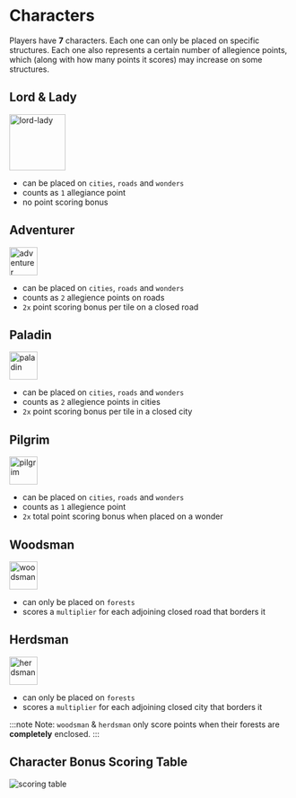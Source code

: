 # Characters

Players have **7** characters. Each one can only be placed on specific structures. Each one also represents a certain number of allegience points, which (along with how many points it scores) may increase on some structures.

## Lord & Lady

<img width="100" src="lord-lady.png" alt="lord-lady"/>

- can be placed on `cities`, `roads` and `wonders`
- counts as `1` allegiance point
- no point scoring bonus

## Adventurer

<img width="50" src="adventurer.png" alt="adventurer"/>

- can be placed on `cities`, `roads` and `wonders`
- counts as `2` allegience points on roads
- `2x` point scoring bonus per tile on a closed road

## Paladin

<img width="50" src="paladin.png" alt="paladin"/>

- can be placed on `cities`, `roads` and `wonders`
- counts as `2` allegience points in cities
- `2x` point scoring bonus per tile in a closed city

## Pilgrim

<img width="50" src="pilgrim.png" alt="pilgrim"/>

- can be placed on `cities`, `roads` and `wonders`
- counts as `1` allegience point
- `2x` total point scoring bonus when placed on a wonder

## Woodsman

<img width="50" src="woodsman.png" alt="woodsman"/>

- can only be placed on `forests`
- scores a `multiplier` for each adjoining closed road that borders it

## Herdsman

<img width="50" src="herdsman.png" alt="herdsman"/>

- can only be placed on `forests`
- scores a `multiplier` for each adjoining closed city that borders it

:::note
Note: `woodsman` & `herdsman` only score points when their forests are **completely** enclosed.
:::

## Character Bonus Scoring Table

![scoring table](character-bonuses.png)
